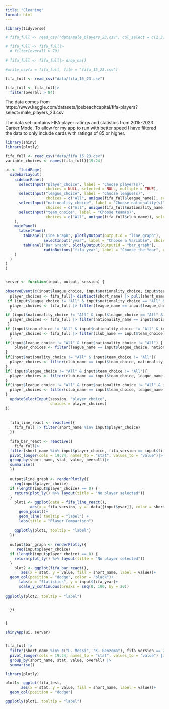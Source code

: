 ```yaml
---
title: "Cleaning"
format: html
---
```


```r
library(tidyverse)

# fifa_full <- read_csv("data/male_players_23.csv", col_select = c(2,3, 6,7, 8, 9, 10, 11, 12,13,15, 16, 18, 21, 28, 32, 33, 34, 42, 43, 44, 45, 46, 47))

# fifa_full <- fifa_full|>
  # filter(overall > 79)

# fifa_full <- fifa_full|> drop_na()

#write_csv(x = fifa_full, file = "fifa_15_23.csv")

fifa_full <- read_csv("data/fifa_15_23.csv")

fifa_full <- fifa_full|>
  filter(overall > 84)
```

The data comes from https://www.kaggle.com/datasets/joebeachcapital/fifa-players?select=male_players_23.csv

The data set contains FIFA player ratings and statistics from 2015-2023 Career Mode. To allow for my app to run with better speed I have filtered the data to only include cards with ratings of 85 or higher. 

```r
library(shiny)
library(plotly)

fifa_full <- read_csv("data/fifa_15_23.csv")
variable_choices <- names(fifa_full)[19:24]

ui <- fluidPage(
  sidebarLayout(
    sidebarPanel(
      selectInput("player_choice", label = "Choose player(s)",
                  choices = NULL, selected = NULL, multiple = TRUE),
      selectInput("league_choice", label = "Choose league(s)",
                  choices = c("All", unique(fifa_full$league_name)), selected = "All"),
      selectInput("nationality_choice", label = "Choose nationality(s)",
                  choices = c("All", unique(fifa_full$nationality_name)), selected = "All"),
      selectInput("team_choice", label = "Choose team(s)",
                  choices = c("All", unique(fifa_full$club_name)), selected = "All")
    ),
    mainPanel(
      tabsetPanel(
        tabPanel("Line Graph", plotlyOutput(outputId = "line_graph"),
                 selectInput("yvar", label = "Choose a Variable", choices = variable_choices, selected = "pace")),
        tabPanel("Bar Graph", plotlyOutput(outputId = "bar_graph"),
                 radioButtons("fifa_year", label = "Choose the Year", choices = 15:23))
    )
  )
)
)


server <- function(input, output, session) {
  
observeEvent(c(input$league_choice, input$nationality_choice, input$team_choice), {
  player_choices <- fifa_full|> distinct(short_name) |> pull(short_name)
 if (input$league_choice != "All" & input$nationality_choice == "All" & input$team_choice == "All") {. 
  player_choices <- fifa_full |> filter(league_name == input$league_choice) |> distinct(short_name) |> pull(short_name)
  }
if (input$nationality_choice != "All" & input$league_choice == "All" & input$team_choice == "All") {
  player_choices <- fifa_full |> filter(nationality_name == input$nationality_choice) |> distinct(short_name) |> pull(short_name)
 } 
if (input$team_choice != "All" & input$nationality_choice != "All" & input$league_choice == "All") {
  player_choices <- fifa_full |> filter(club_name == input$team_choice) |> distinct(short_name) |> pull(short_name)
  }
if(input$league_choice != "All" & input$nationality_choice != "All") {
    player_choices <- filter(league_name == input$league_choice, nationality_name == input$nationality_choice) |> distinct(short_name) |> pull(short_name)
}
if(input$nationality_choice != "All" & input$team_choice != "All"){
  player_choices <- filter(club_name == input$team_choice, nationality_name == input$nationality_choice) |> distinct(short_name) |> pull(short_name)
}
if( input$league_choice != "All" & input$team_choice != "All"){
  player_choices <- filter(club_name == input$team_choice, league_name == input$league_choice) |> distinct(short_name) |> pull(short_name)
}
if(input$league_choice != "All" & input$nationality_choice != "All" & input$team_choice != "All"){
  player_choices <- filter(club_name == input$team_choice, league_name == input$league_choice, nationality_name == input$nationality_choice) |> distinct(short_name) |> pull(short_name)
}
  updateSelectInput(session, "player_choice",
                    choices = player_choices)
})
  
  
  fifa_line_react <- reactive({
    fifa_full |> filter(short_name %in% input$player_choice) 
  })
  
  fifa_bar_react <- reactive({
    fifa_full|>
  filter(short_name %in% input$player_choice, fifa_version == input$fifa_year)|>
  pivot_longer(cols = 19:24, names_to = "stat", values_to = "value")|>
  group_by(short_name, stat, value, overall)|>
  summarise()
  })
  
  output$line_graph <- renderPlotly({
    req(input$player_choice)
  if (length(input$player_choice) == 0) {
    return(plot_ly() %>% layout(title = "No player selected"))
  }
    plot1 <- ggplot(data = fifa_line_react(),
           aes(x = fifa_version, y = .data[[input$yvar]], color = short_name, label = overall)) +
      geom_point()+
      geom_line( tooltip = "label") +
      labs(title = "Player Comparison")
    
    ggplotly(plot1, tooltip = "label")
  })
  
  output$bar_graph <- renderPlotly({
     req(input$player_choice)
  if (length(input$player_choice) == 0) {
    return(plot_ly() %>% layout(title = "No player selected"))
  }
    plot2 <- ggplot(fifa_bar_react(), 
       aes(x = stat, y = value, fill = short_name, label = value))+
  geom_col(position = "dodge", color = "black")+
      labs(x = "Statistics", y = input$fifa_year)+
      scale_y_continuous(breaks = seq(0, 100, by = 20))
      
ggplotly(plot2, tooltip = "label")


  })

  
}

shinyApp(ui, server)

```

```r

```

```r
fifa_full |>
  filter(short_name %in% c("L. Messi", "K. Benzema"), fifa_version == 23) |>
  pivot_longer(cols = 19:24, names_to = "stat", values_to = "value") |>
  group_by(short_name, stat, value, overall) |>
  summarise()

library(plotly)

plot1<- ggplot(fifa_test, 
       aes(x = stat, y = value, fill = short_name, label = value))+
  geom_col(position = "dodge")

ggplotly(plot1, tooltip = "label")
```

```r

```


